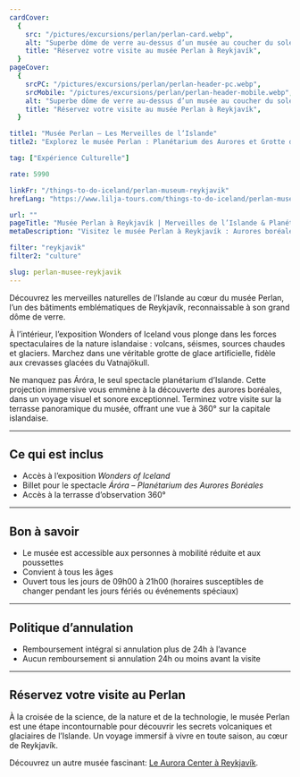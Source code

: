 ```yaml
---
cardCover:
  {
    src: "/pictures/excursions/perlan/perlan-card.webp",
    alt: "Superbe dôme de verre au-dessus d’un musée au coucher du soleil",
    title: "Réservez votre visite au musée Perlan à Reykjavík",
  }
pageCover:
  {
    srcPC: "/pictures/excursions/perlan/perlan-header-pc.webp",
    srcMobile: "/pictures/excursions/perlan/perlan-header-mobile.webp",
    alt: "Superbe dôme de verre au-dessus d’un musée au coucher du soleil",
    title: "Réservez votre visite au musée Perlan à Reykjavík",
  }

title1: "Musée Perlan – Les Merveilles de l’Islande"
title2: "Explorez le musée Perlan : Planétarium des Aurores et Grotte de Glace"

tag: ["Expérience Culturelle"]

rate: 5990

linkFr: "/things-to-do-iceland/perlan-museum-reykjavik"
hrefLang: "https://www.lilja-tours.com/things-to-do-iceland/perlan-museum-reykjavik"

url: ""
pageTitle: "Musée Perlan à Reykjavík | Merveilles de l’Islande & Planétarium"
metaDescription: "Visitez le musée Perlan à Reykjavík : Aurores boréales au planétarium, grotte de glace intérieure et terrasse 360°. Une expérience unique en Islande."

filter: "reykjavik"
filter2: "culture"

slug: perlan-musee-reykjavik
---
```


Découvrez les merveilles naturelles de l’Islande au cœur du musée Perlan, l’un des bâtiments emblématiques de Reykjavík, reconnaissable à son grand dôme de verre.

À l’intérieur, l’exposition Wonders of Iceland vous plonge dans les forces spectaculaires de la nature islandaise : volcans, séismes, sources chaudes et glaciers. Marchez dans une véritable grotte de glace artificielle, fidèle aux crevasses glacées du Vatnajökull.

Ne manquez pas Áróra, le seul spectacle planétarium d’Islande. Cette projection immersive vous emmène à la découverte des aurores boréales, dans un voyage visuel et sonore exceptionnel. Terminez votre visite sur la terrasse panoramique du musée, offrant une vue à 360° sur la capitale islandaise.

---

## Ce qui est inclus

- Accès à l’exposition *Wonders of Iceland*
- Billet pour le spectacle *Áróra – Planétarium des Aurores Boréales*
- Accès à la terrasse d’observation 360°

---

## Bon à savoir

- Le musée est accessible aux personnes à mobilité réduite et aux poussettes
- Convient à tous les âges
- Ouvert tous les jours de 09h00 à 21h00 (horaires susceptibles de changer pendant les jours fériés ou événements spéciaux)

---

## Politique d’annulation

- Remboursement intégral si annulation plus de 24h à l’avance
- Aucun remboursement si annulation 24h ou moins avant la visite

---

## Réservez votre visite au Perlan

À la croisée de la science, de la nature et de la technologie, le musée Perlan est une étape incontournable pour découvrir les secrets volcaniques et glaciaires de l’Islande. Un voyage immersif à vivre en toute saison, au cœur de Reykjavík.

<script
  type="text/javascript"
  src="https://widgets.bokun.io/assets/javascripts/apps/build/BokunWidgetsLoader.js?bookingChannelUUID=97236c68-b945-4a96-8587-660bdc4c45fd"
  async
></script>

<div
  class="bokunWidget"
  data-src="https://widgets.bokun.io/online-sales/97236c68-b945-4a96-8587-660bdc4c45fd/experience-calendar/211379"
></div>

Découvrez un autre musée fascinant: <a href="/fr/a-faire-en-islande/le-musee-des-aurores-boreales-reykjavik/" title="Northern Lights Museum dans Reykjavík">Le Aurora Center à Reykjavík</a>.